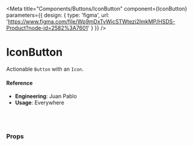 
<Meta
  title="Components/Buttons/IconButton"
  component={IconButton}
  parameters={{
    design: {
      type: 'figma',
      url: 'https://www.figma.com/file/Wp9mDxTvWicSTWtezj2ImkMP/HSDS-Product?node-id=2582%3A7601'
    }
  }}
/>

# IconButton

Actionable `Button` with an `Icon`.

<Preview>
  <Story name="default">
    <IconButton
      icon={text('icon', 'search')}
      iconSize={number('iconSize', 24)}
      shape={select(
        'shape',
        {
          circle: 'circle',
          default: 'default',
        },
        'circle'
      )}
      kind={select(
        'kind',
        {
          primary: 'primary',
          primaryAlt: 'primaryAlt',
          secondary: 'secondary',
          secondaryAlt: 'secondaryAlt',
          default: 'default',
          link: 'link',
        },
        'secondary'
      )}
      size={select(
        'size',
        {
          xl: 'xl',
          lgxl: 'lgxl',
          lg: 'lg',
          md: 'md',
          sm: 'sm',
          xs: 'xs',
        },
        'lg'
      )}
      isBorderless={boolean('isBorderless', true)}
      withCaret={boolean('withCaret', false)}
    />
  </Story>
</Preview>

#### Reference

- **Engineering**: Juan Pablo
- **Usage**: Everywhere

<br />
<br />

### Props

<Props of={IconButton} />
